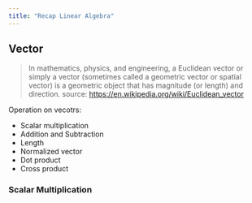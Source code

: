 ```yaml
---
title: "Recap Linear Algebra"
---
```



## Vector

> In mathematics, physics, and engineering, a Euclidean vector or simply a vector (sometimes called a geometric vector or spatial vector) is a geometric object that has magnitude (or length) and direction.
source: https://en.wikipedia.org/wiki/Euclidean_vector

Operation on vecotrs:
- Scalar multiplication
- Addition and Subtraction
- Length
- Normalized vector
- Dot product
- Cross product

### Scalar Multiplication

<Math
    formula="a \vv"
    description="Scalar **bold** multiplication. The scalar $a$ multiply the vector $\vv$"
/>

<JSXGraph/>
